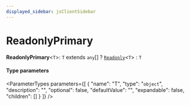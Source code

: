 ```yaml
---
displayed_sidebar: jsClientSidebar
---
```



# ReadonlyPrimary

 **ReadonlyPrimary**<`T`\>: `T` extends `any`[] ? [`Readonly`](internal.Readonly.mdx)<`T`\> : `T`

#### Type parameters

<ParameterTypes parameters={[
  {
    "name": "T",
    "type": "`object`",
    "description": "",
    "optional": false,
    "defaultValue": "",
    "expandable": false,
    "children": []
  }
]} />

